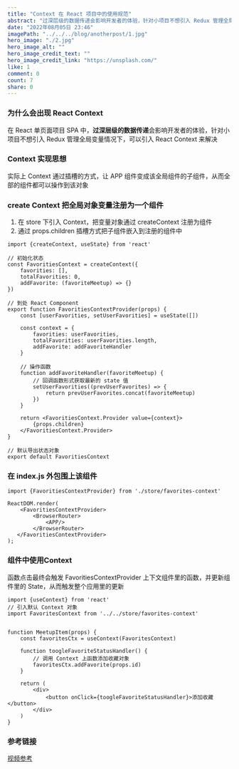 ```yaml
---
title: "Context 在 React 项目中的使用规范"
abstract: "过深层级的数据传递会影响开发者的体验，针对小项目不想引入 Redux 管理全局变量情况下，可以引入React Context..."
date: "2022年08月05日 23:46"
imagePath: "../../../blog/anotherpost/1.jpg"
hero_image: "./2.jpg"
hero_image_alt: ""
hero_image_credit_text: ""
hero_image_credit_link: "https://unsplash.com/"
like: 1
comment: 0
count: 7
share: 0
---
```


### 为什么会出现 React Context
在 React 单页面项目 SPA 中，**过深层级的数据传递**会影响开发者的体验，针对小项目不想引入 Redux 管理全局变量情况下，可以引入 React Context 来解决

### Context 实现思想
实际上 Context 通过插槽的方式，让 APP 组件变成该全局组件的子组件，从而全部的组件都可以操作到该对象

### create Context 把全局对象变量注册为一个组件
1. 在 store 下引入 Context，把变量对象通过 createContext 注册为组件
2. 通过 props.children 插槽方式把子组件嵌入到注册的组件中
```
import {createContext, useState} from 'react'

// 初始化状态
const FavoritiesContext = createContext({
    favorities: [],
    totalFavorities: 0,
    addFavorite: (favoriteMeetup) => {}
})

// 到处 React Component
export function FavoritiesContextProvider(props) {
    const [userFavorities, setUserFavorities] = useState([])
    
    const context = {
        favorities: userFavorities,
        totalFavorities: userFavorities.length,
        addFavorite: addFavoriteHandler
    }
    
    // 操作函数
    function addFavoriteHandler(favoriteMeetup) {
        // 回调函数形式获取最新的 state 值
        setUserFavorities((prevUserFavorites) => {
            return prevUserFavorites.concat(favoriteMeetup)
        })
    }

    return <FavoritiesContext.Provider value={context}>
        {props.children}
    </FavoritiesContext.Provider>
}

// 默认导出状态对象
export default FavoritiesContext
```
### 在 index.js 外包围上该组件
```
import {FavoritiesContextProvider} from './store/favorites-context'

ReactDOM.render(
    <FavoritiesContextProvider>
        <BrowserRouter>
            <APP/>
        </BrowserRouter>
   </FavoritiesContextProvider>
);
```
### 组件中使用Context
函数点击最终会触发 FavoritiesContextProvider 上下文组件里的函数，并更新组件里的 State，从而触发整个应用里的更新
```
import {useContext} from 'react'
// 引入默认 Context 对象
import FavoritesContext from '../../store/favorites-context'


function MeetupItem(props) {
    const favoritesCtx = useContext(FavoritesContext)

    function toogleFavoriteStatusHandler() {
        // 调用 Context 上函数添加收藏对象
        favoritesCtx.addFavorite(props.id)
    }
    
    return (
        <div>
            <button onClick={toogleFavoriteStatusHandler}>添加收藏</button>
        </div>
    )
}

```
### 参考链接
[视频参考](https://www.bilibili.com/video/BV1G54y1o7RP?p=41&vd_source=8e6c09a65f98bdea3f831ca2a673420a)